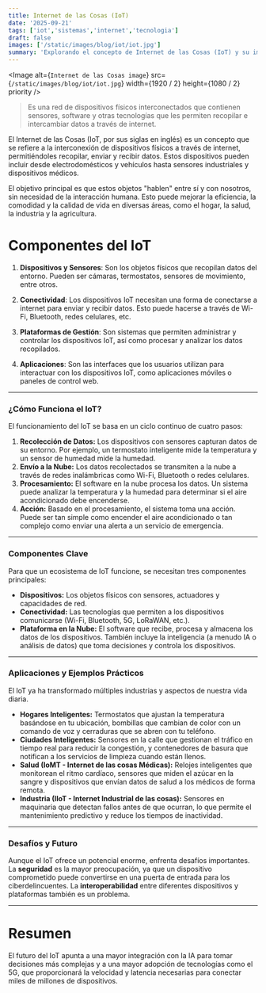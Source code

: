 ```yaml
---
title: Internet de las Cosas (IoT)
date: '2025-09-21'
tags: ['iot','sistemas','internet','tecnologia']
draft: false
images: ['/static/images/blog/iot/iot.jpg']
summary: 'Explorando el concepto de Internet de las Cosas (IoT) y su impacto en la vida cotidiana.'
---
```


<Image
  alt={`Internet de las Cosas image`}
  src={`/static/images/blog/iot/iot.jpg`}
  width={1920 / 2}
  height={1080 / 2}
  priority
/>

>Es una red de dispositivos físicos interconectados que contienen sensores, software y otras tecnologías que les permiten recopilar e intercambiar datos a través de internet.

El Internet de las Cosas (IoT, por sus siglas en inglés) es un concepto que se refiere a la interconexión de dispositivos físicos a través de internet, permitiéndoles recopilar, enviar y recibir datos. Estos dispositivos pueden incluir desde electrodomésticos y vehículos hasta sensores industriales y dispositivos médicos.

El objetivo principal es que estos objetos "hablen" entre sí y con nosotros, sin necesidad de la interacción humana. Esto puede mejorar la eficiencia, la comodidad y la calidad de vida en diversas áreas, como el hogar, la salud, la industria y la agricultura.

# Componentes del IoT

1. **Dispositivos y Sensores**: Son los objetos físicos que recopilan datos del entorno. Pueden ser cámaras, termostatos, sensores de movimiento, entre otros.

2. **Conectividad**: Los dispositivos IoT necesitan una forma de conectarse a internet para enviar y recibir datos. Esto puede hacerse a través de Wi-Fi, Bluetooth, redes celulares, etc.

3. **Plataformas de Gestión**: Son sistemas que permiten administrar y controlar los dispositivos IoT, así como procesar y analizar los datos recopilados.

4. **Aplicaciones**: Son las interfaces que los usuarios utilizan para interactuar con los dispositivos IoT, como aplicaciones móviles o paneles de control web.

---

### ¿Cómo Funciona el IoT?

El funcionamiento del IoT se basa en un ciclo continuo de cuatro pasos:

1.  **Recolección de Datos:** Los dispositivos con sensores capturan datos de su entorno. Por ejemplo, un termostato inteligente mide la temperatura y un sensor de humedad mide la humedad.
2.  **Envío a la Nube:** Los datos recolectados se transmiten a la nube a través de redes inalámbricas como Wi-Fi, Bluetooth o redes celulares.
3.  **Procesamiento:** El software en la nube procesa los datos. Un sistema puede analizar la temperatura y la humedad para determinar si el aire acondicionado debe encenderse.
4.  **Acción:** Basado en el procesamiento, el sistema toma una acción. Puede ser tan simple como encender el aire acondicionado o tan complejo como enviar una alerta a un servicio de emergencia.

---

### Componentes Clave

Para que un ecosistema de IoT funcione, se necesitan tres componentes principales:

* **Dispositivos:** Los objetos físicos con sensores, actuadores y capacidades de red.
* **Conectividad:** Las tecnologías que permiten a los dispositivos comunicarse (Wi-Fi, Bluetooth, 5G, LoRaWAN, etc.).
* **Plataforma en la Nube:** El software que recibe, procesa y almacena los datos de los dispositivos. También incluye la inteligencia (a menudo IA o análisis de datos) que toma decisiones y controla los dispositivos.

---

### Aplicaciones y Ejemplos Prácticos

El IoT ya ha transformado múltiples industrias y aspectos de nuestra vida diaria.

* **Hogares Inteligentes:** Termostatos que ajustan la temperatura basándose en tu ubicación, bombillas que cambian de color con un comando de voz y cerraduras que se abren con tu teléfono.
* **Ciudades Inteligentes:** Sensores en la calle que gestionan el tráfico en tiempo real para reducir la congestión, y contenedores de basura que notifican a los servicios de limpieza cuando están llenos.
* **Salud (IoMT - Internet de las cosas Médicas):** Relojes inteligentes que monitorean el ritmo cardíaco, sensores que miden el azúcar en la sangre y dispositivos que envían datos de salud a los médicos de forma remota.
* **Industria (IIoT - Internet Industrial de las cosas):** Sensores en maquinaria que detectan fallos antes de que ocurran, lo que permite el mantenimiento predictivo y reduce los tiempos de inactividad.

---

### Desafíos y Futuro

Aunque el IoT ofrece un potencial enorme, enfrenta desafíos importantes. La **seguridad** es la mayor preocupación, ya que un dispositivo comprometido puede convertirse en una puerta de entrada para los ciberdelincuentes. La **interoperabilidad** entre diferentes dispositivos y plataformas también es un problema.

---

# Resumen

El futuro del IoT apunta a una mayor integración con la IA para tomar decisiones más complejas y a una mayor adopción de tecnologías como el 5G, que proporcionará la velocidad y latencia necesarias para conectar miles de millones de dispositivos.